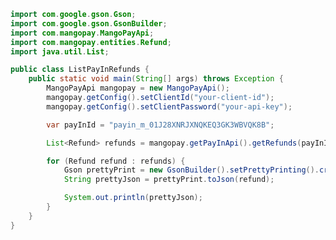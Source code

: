 ```java Java
import com.google.gson.Gson;
import com.google.gson.GsonBuilder;
import com.mangopay.MangoPayApi;
import com.mangopay.entities.Refund;
import java.util.List;

public class ListPayInRefunds {
    public static void main(String[] args) throws Exception {
        MangoPayApi mangopay = new MangoPayApi();
        mangopay.getConfig().setClientId("your-client-id");
        mangopay.getConfig().setClientPassword("your-api-key");

        var payInId = "payin_m_01J28XNRJXNQKEQ3GK3WBVQK8B";

        List<Refund> refunds = mangopay.getPayInApi().getRefunds(payInId);

        for (Refund refund : refunds) {
            Gson prettyPrint = new GsonBuilder().setPrettyPrinting().create();
            String prettyJson = prettyPrint.toJson(refund);

            System.out.println(prettyJson);
        }
    }
}
```